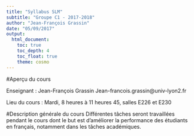 ```yaml
---
title: "Syllabus SLM"
subtitle: "Groupe C1 - 2017-2018"
author: "Jean-François Grassin"
date: "05/09/2017"
output:
  html_document:
    toc: true
    toc_depth: 4
    toc_float: true
    theme: cosmo
---
```

#Aperçu du cours

Enseignant : Jean-François Grassin
Jean-francois.grassin@univ-lyon2.fr

Lieu du cours : Mardi, 8 heures à 11 heures 45, salles E226 et E230

#Description générale du cours
Différentes tâches seront travaillées pendant le cours dont le but est d’améliorer la performance des étudiants en français, notamment dans les tâches académiques.  
